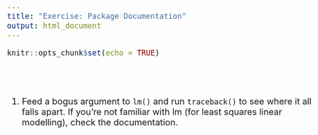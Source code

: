 ```yaml
---
title: "Exercise: Package Documentation"
output: html_document
---
```


```r
knitr::opts_chunk$set(echo = TRUE)
```
<style type="text/css">

body{ /* Normal  */
      font-size: 20px;
  }
</style>

<br><br>

1. Feed a bogus argument to `lm()` and run `traceback()` to see where it all falls apart. If you're not familiar with lm (for least squares linear modelling), check the documentation. 

